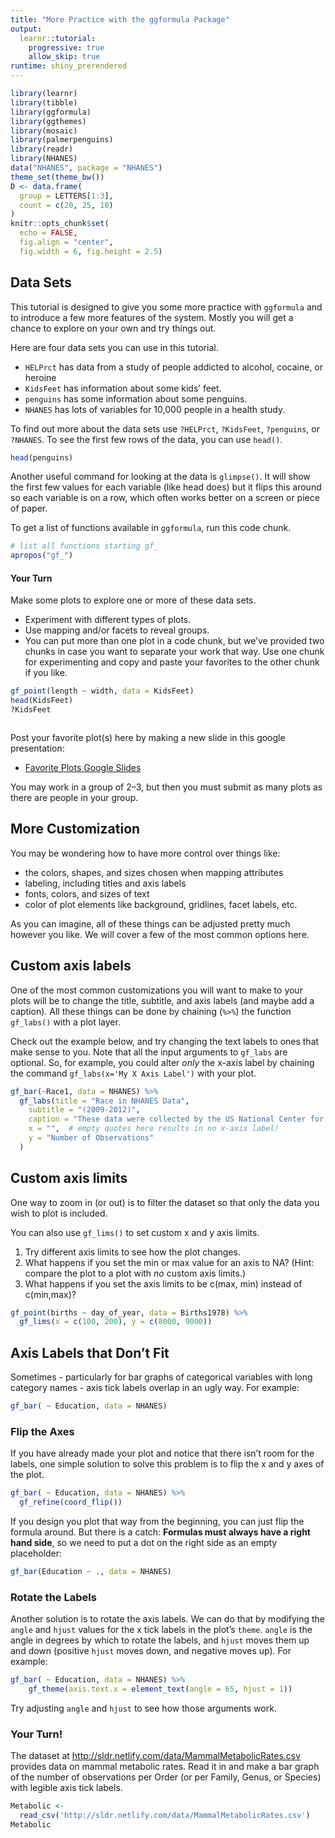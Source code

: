 ```yaml
---
title: "More Practice with the ggformula Package"
output: 
  learnr::tutorial:
    progressive: true
    allow_skip: true
runtime: shiny_prerendered
---
```

  
```r
library(learnr)
library(tibble)
library(ggformula)
library(ggthemes)
library(mosaic)
library(palmerpenguins)
library(readr)
library(NHANES)
data("NHANES", package = "NHANES")
theme_set(theme_bw())
D <- data.frame(
  group = LETTERS[1:3],
  count = c(20, 25, 18)
)
knitr::opts_chunk$set(
  echo = FALSE,
  fig.align = "center",
  fig.width = 6, fig.height = 2.5)
```


<style type="text/css">
  span.boxed {
    border:5px solid gray;
    border-radius:10px;
    padding: 5px;
  }
span.invboxed {
  border:5px solid gray;
  padding: 5px;
  border-radius:10px;
  color: white;
}

table, td, th { border:0px; }

/* cellpadding */
  th, td { padding: 5px; }

</style>
  

## Data Sets

This tutorial is designed to give you some more practice with `ggformula` 
and to introduce a few more features of the system. Mostly you will get 
a chance to explore on your own and try things out.

Here are four data sets you can use in this tutorial.

* `HELPrct` has data from a study of people addicted to alcohol, cocaine, or heroine
* `KidsFeet` has information about some kids' feet.
* `penguins` has some information about some penguins.
* `NHANES` has lots of variables for 10,000 people in a health study.

To find out more about the data sets use `?HELPrct`, `?KidsFeet`, `?penguins`,
or `?NHANES`.
To see the first few rows of the data, you can use `head()`.

```r
head(penguins)
```

Another useful command for looking at the data is `glimpse()`. It will show the
first few values for each variable (like head does) but it flips this around so
each variable is on a row, which often works better on a screen or piece of
paper.

To get a list of functions available in `ggformula`, run this code chunk.

```r
# list all functions starting gf_
apropos("gf_")
```

#### Your Turn

Make some plots to explore one or more of these data sets.

* Experiment with different types of plots.
* Use mapping and/or facets to reveal groups.
* You can put more than one plot in a code chunk, but we've provided two chunks
in case you want to separate your work that way.  Use one chunk for experimenting
and copy and paste your favorites to the other chunk if you like.

```r
gf_point(length ~ width, data = KidsFeet)
head(KidsFeet)
?KidsFeet
```

```r

```

Post your favorite plot(s) here by making a new slide in this google presentation:

 * [Favorite Plots Google Slides](https://docs.google.com/presentation/d/16wu5IVPkXtuCAybGbF5vxF3GQ_h4xqU3syFL3S6Gkq4/edit?usp=sharing)
 
You may work in a group of 2--3, but then you must submit as many plots
as there are people in your group.

## More Customization

You may be wondering how to have more control over 
things like:

* the colors, shapes, and sizes chosen when mapping attributes
* labeling, including titles and axis labels
* fonts, colors, and sizes of text
* color of plot elements like background, gridlines, facet labels, etc.

As you can imagine, all of these things can be adjusted pretty much however you
like.  We will cover a few of the most common options here.

## Custom axis labels

One of the most common customizations you will want to make to your plots will
be to change the title, subtitle, and axis labels (and maybe add a caption).
All these things can be done by chaining (`%>%`) the function `gf_labs()` with a
plot layer.

Check out the example below, and try changing the text labels to ones that make
sense to you. Note that all the input arguments to `gf_labs` are optional. So,
for example, you could alter *only* the x-axis label by chaining the command
`gf_labs(x='My X Axis Label')` with your plot.

```r
gf_bar(~Race1, data = NHANES) %>%
  gf_labs(title = "Race in NHANES Data",
    subtitle = "(2009-2012)",
    caption = "These data were collected by the US National Center for Health Statistics (NCHS), which has conducted a series of health and nutrition surveys since the early 1960's.",
    x = "",  # empty quotes here results in no x-axis label!
    y = "Number of Observations"
  )
```

## Custom axis limits

One way to zoom in (or out) is to filter the dataset so that only the data you
wish to plot is included.

You can also use `gf_lims()` to set custom x and y axis limits. 

1. Try different axis limits to see how the plot changes.
2. What happens if you set the min or max value for an axis to NA? (Hint: compare the plot to a plot with *no* custom axis limits.)
3. What happens if you set the axis limits to be c(max, min) instead of c(min,max)?

```r
gf_point(births ~ day_of_year, data = Births1978) %>%
  gf_lims(x = c(100, 200), y = c(8000, 9000))
```

## Axis Labels that Don't Fit

Sometimes - particularly for bar graphs of categorical variables with long category names - axis tick labels overlap in an ugly way. For example:

```r
gf_bar( ~ Education, data = NHANES)
```

### Flip the Axes

If you have already made your plot and notice that there isn't room
for the labels, one simple solution to solve this problem is to flip 
the x and y axes of the plot.

```r
gf_bar( ~ Education, data = NHANES) %>%
  gf_refine(coord_flip())
```

If you design you plot that way from the beginning,
you can just flip the formula around.  But there is a catch: 
**Formulas must always have a right hand side**, so we need to
put a dot on the right side as an empty placeholder:

```r
gf_bar(Education ~ ., data = NHANES) 
```

### Rotate the Labels

Another solution is to rotate the axis labels. We can do that by modifying the `angle` and `hjust` values for the x tick labels in the plot's `theme`.  `angle` is the angle in degrees by which to rotate the labels, and `hjust` moves them up and down (positive `hjust` moves down, and negative moves up). For example:

```r
gf_bar( ~ Education, data = NHANES) %>% 
    gf_theme(axis.text.x = element_text(angle = 65, hjust = 1))
```

Try adjusting `angle` and `hjust` to see how those arguments work.

### Your Turn!
The dataset at <http://sldr.netlify.com/data/MammalMetabolicRates.csv> provides data on mammal metabolic rates.  Read it in and make a bar graph of the number of observations per Order (or per Family, Genus, or Species) with legible axis tick labels.

```r
Metabolic <- 
  read_csv('http://sldr.netlify.com/data/MammalMetabolicRates.csv')
Metabolic
```

